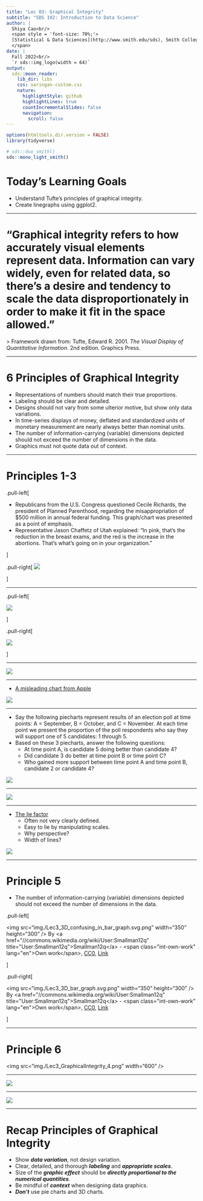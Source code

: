 ```yaml
---
title: "Lec 03: Graphical Integrity"
subtitle: "SDS 192: Introduction to Data Science"
author: |
  Shiya Cao<br/>
  <span style = 'font-size: 70%;'>
  [Statistical & Data Sciences](http://www.smith.edu/sds), Smith College<br/>
  </span>
date: |
  Fall 2022<br/>
  `r sds::img_logo(width = 64)`
output:
  sds::moon_reader:
    lib_dir: libs
    css: xaringan-custom.css
    nature:
      highlightStyle: github
      highlightLines: true
      countIncrementalSlides: false    
      navigation:
        scroll: false
---
```



```r
options(htmltools.dir.version = FALSE)
library(tidyverse)
```

```r
# sds::duo_smith()
sds::mono_light_smith()
```


# Today's Learning Goals

* Understand Tufte's principles of graphical integrity.
* Create linegraphs using ggplot2.

---

# "Graphical integrity refers to how accurately visual elements represent data. Information can vary widely, even for related data, so there's a desire and tendency to scale the data disproportionately in order to make it fit in the space allowed."

&gt; Framework drawn from: Tufte, Edward R. 2001. *The Visual Display of Quantitative Information*. 2nd edition. Graphics Press.

---

# 6 Principles of Graphical Integrity

* Representations of numbers should match their true proportions.
* Labeling should be clear and detailed.
* Designs should not vary from some ulterior motive, but show only data variations.
* In time-series displays of money, deflated and standardized units of monetary measurement are nearly always better than nominal units.
* The number of information-carrying (variable) dimensions depicted should not exceed the number of dimensions in the data.
* Graphics must not quote data out of context.

---

# Principles 1-3

.pull-left[

* Republicans from the U.S. Congress questioned Cecile Richards, the president of Planned Parenthood, regarding the misappropriation of $500 million in annual federal funding. This graph/chart was presented as a point of emphasis.
* Representative Jason Chaffetz of Utah explained: “In pink, that’s the reduction in the breast exams, and the red is the increase in the abortions. That’s what’s going on in your organization.”

]
      
.pull-right[
![](img./Lec3_GraphicalIntegrity_1.png)

]

---
      
.pull-left[

![](img./Lec3_GraphicalIntegrity_1.png)
      
]
      
.pull-right[

![](img./Lec3_GraphicalIntegrity_2.png)

]

---

![](img./Lec3_GraphicalIntegrity_3.png)

---

* <a href="https://qz.com/122921/the-chart-tim-cook-doesnt-want-you-to-see/">A misleading chart from Apple </a>
      
![](img./Lec3_iphone-sales.png)

---

* Say the following piecharts represent results of an election poll at time points: A = September, B = October, and C = November. At each time point we present the proportion of the poll respondents who say they will support one of 5 candidates: 1 through 5.
* Based on these 3 piecharts, answer the following questions:
  * At time point A, is candidate 5 doing better than candidate 4?
  * Did candidate 3 do better at time point B or time point C?
  * Who gained more support between time point A and time point B, candidate 2 or candidate 4?
      
![](img./Lec3_piecharts.png)

---

![](img./Lec3_barplots.png)

---

* <a href="https://infovis-wiki.net/wiki/Lie_Factor">The lie factor </a>
  * Often not very clearly defined.
  * Easy to lie by manipulating scales.
  * Why perspective?
  * Width of lines?
      
![](img./Lec3_Lie_factor_example1_image.png)

---

# Principle 5

* The number of information-carrying (variable) dimensions depicted should not exceed the number of dimensions in the data.

.pull-left[
      
&lt;img src="img./Lec3_3D_confusing_in_bar_graph.svg.png" width="350" height="300" /&gt; 
By &lt;a href=&quot;//commons.wikimedia.org/wiki/User:Smallman12q&quot; title=&quot;User:Smallman12q&quot;&gt;Smallman12q&lt;/a&gt; - &lt;span class=&quot;int-own-work&quot; lang=&quot;en&quot;&gt;Own work&lt;/span&gt;, <a href="http://creativecommons.org/publicdomain/zero/1.0/deed.en" title="Creative Commons Zero, Public Domain Dedication">CC0</a>, <a href="https://commons.wikimedia.org/w/index.php?curid=20349111">Link</a>

]
      
.pull-right[
      
&lt;img src="img./Lec3_3D_bar_graph.svg.png" width="350" height="300" /&gt; 
By &lt;a href=&quot;//commons.wikimedia.org/wiki/User:Smallman12q&quot; title=&quot;User:Smallman12q&quot;&gt;Smallman12q&lt;/a&gt; - &lt;span class=&quot;int-own-work&quot; lang=&quot;en&quot;&gt;Own work&lt;/span&gt;, <a href="http://creativecommons.org/publicdomain/zero/1.0/deed.en" title="Creative Commons Zero, Public Domain Dedication">CC0</a>, <a href="https://commons.wikimedia.org/w/index.php?curid=20377685">Link</a>

]
      
---
      
# Principle 6
      
&lt;img src="img./Lec3_GraphicalIntegrity_4.png" width="600" /&gt;
      
---

![](img./Lec3_GraphicalIntegrity_5.png)
      
---

![](img./Lec3_GraphicalIntegrity_6.png)
      
---
      
# Recap Principles of Graphical Integrity

* Show ***data variation***, not design variation.
* Clear, detailed, and thorough ***labeling*** and ***appropriate scales***.
* Size of the ***graphic effect*** should be ***directly proportional to the numerical quantities***.
* Be mindful of ***context*** when designing data graphics.
* ***Don't*** use pie charts and 3D charts.
